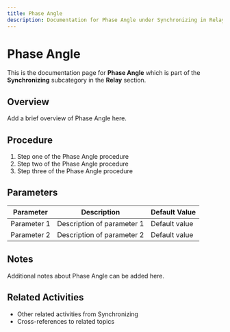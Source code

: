 ```yaml
---
title: Phase Angle
description: Documentation for Phase Angle under Synchronizing in Relay category
---
```


# Phase Angle

This is the documentation page for **Phase Angle** which is part of the **Synchronizing** subcategory in the **Relay** section.

## Overview

Add a brief overview of Phase Angle here.

## Procedure

1. Step one of the Phase Angle procedure
2. Step two of the Phase Angle procedure
3. Step three of the Phase Angle procedure

## Parameters

| Parameter | Description | Default Value |
|-----------|-------------|---------------|
| Parameter 1 | Description of parameter 1 | Default value |
| Parameter 2 | Description of parameter 2 | Default value |

## Notes

Additional notes about Phase Angle can be added here.

## Related Activities

- Other related activities from Synchronizing
- Cross-references to related topics
